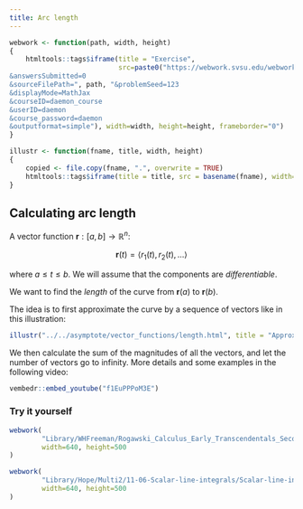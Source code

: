 ```yaml
---
title: Arc length
---
```


\renewcommand{\vec}[1]{\mathbf{#1}}
\newcommand{\v}[1]{\left\langle #1\right\rangle}
\newcommand{\norm}[1]{\left\lvert#1 \right\rvert}

```r
webwork <- function(path, width, height)
{
    htmltools::tags$iframe(title = "Exercise", 
                           src=paste0("https://webwork.svsu.edu/webwork2/html2xml?
&answersSubmitted=0
&sourceFilePath=", path, "&problemSeed=123
&displayMode=MathJax
&courseID=daemon_course
&userID=daemon
&course_password=daemon
&outputformat=simple"), width=width, height=height, frameborder="0")
}

illustr <- function(fname, title, width, height)
{
    copied <- file.copy(fname, ".", overwrite = TRUE)
    htmltools::tags$iframe(title = title, src = basename(fname), width=width, height=height, frameborder="0")
}
```

## Calculating arc length

A vector function $\vec{r}:[a,b] \to \mathbb{R}^n$:

$$\vec{r}(t) = \v{r_1(t), r_2(t), \dots}$$

where $a \le t \le b$.  We will assume that the components are
_differentiable_.

We want to find the _length_ of the curve from $\vec{r}(a)$ to $\vec{r}(b)$.

The idea is to first approximate the curve by a sequence of vectors like in
this illustration:

```r
illustr("../../asymptote/vector_functions/length.html", title = "Approximation of a curve by a sequence of vectors", width=600, height=400)
```

We then calculate the sum of the magnitudes of all the vectors, and let the
number of vectors go to infinity.  More details and some examples in the
following video:

```r
vembedr::embed_youtube("f1EuPPPoM3E")
```

### Try it yourself


```r
webwork(
        "Library/WHFreeman/Rogawski_Calculus_Early_Transcendentals_Second_Edition/13_Calculus_of_Vector-Valued_Functions/13.3_Arc_Length_and_Speed/13.3.3.pg",
        width=640, height=500
)
```

```r
webwork(
        "Library/Hope/Multi2/11-06-Scalar-line-integrals/Scalar-line-integral-01.pg",
        width=640, height=500
)
```
